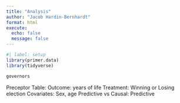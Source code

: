 ```yaml
---
title: "Analysis"
author: "Jacob Hardin-Bernhardt"
format: html
execute:
  echo: false
  message: false
---
```

```r
#| label: setup
library(primer.data)
library(tidyverse)
```

```r
governors
```

Preceptor Table:
Outcome: years of life
Treatment: Winning or Losing election
Covariates: Sex, age
Predictive vs Causal: Predictive
